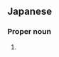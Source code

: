 ==Japanese==
{{ja-kanjitab|え|り|yomi=o}}

===Proper noun===
{{ja-pos|proper|えり}}

# {{given name|female|lang=ja|sort=えり}}